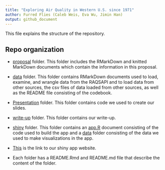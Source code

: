 ```yaml
---
title: "Exploring Air Quality in Western U.S. since 1971"
author: Furred Flies (Caleb Weis, Eva Wu, Jimin Han)
output: github_document
---
```


This file explains the structure of the repository.

## Repo organization 

* [proposal](proposal) folder. This folder includes the RMarkDown and knitted MarkDown documents which contain the information in this proposal.

* [data](data) folder. This folder contains RMarkDown documents used to load, examine, and wrangle data from the RAQSAPI and to load data from other sources, the csv files of data loaded from other sources, as well as the README file consisting of the codebook.

* [Presentation](Presentation) folder. This folder contains code we used to create our slides.

* [write-up](write-up) folder. This folder contains our write-up.

* [shiny](shiny) folder. This folder contains an [app.R](shiny/app.R) document consisting of the code used to build the app and a [data](shiny/data) folder consisting of the data we used to make visualizations in the app. 

* [This](https://hanjimin06.shinyapps.io/furredflies/) is the link to our shiny app website.

* Each folder has a README.Rmd and README.md file that describe the content of the folder.
